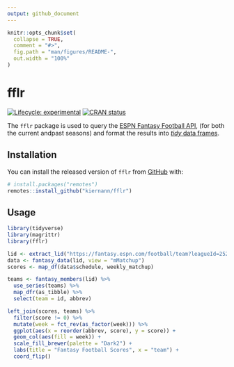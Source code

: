 ```yaml
---
output: github_document
---
```


<!-- README.md is generated from README.Rmd. Please edit that file -->

```r
knitr::opts_chunk$set(
  collapse = TRUE,
  comment = "#>",
  fig.path = "man/figures/README-",
  out.width = "100%"
)
```

# fflr

<!-- badges: start -->
[![Lifecycle: experimental](https://img.shields.io/badge/lifecycle-experimental-orange.svg)](https://www.tidyverse.org/lifecycle/#experimental)
[![CRAN status](https://www.r-pkg.org/badges/version/fflr)](https://CRAN.R-project.org/package=fflr)
<!-- badges: end -->

The `fflr` package is used to query the [ESPN Fantasy Football API](https://fantasy.espn.com/apis/v3/games/ffl/), (for both the current andpast seasons) and format the results into [_tidy_ data frames](https://vita.had.co.nz/papers/tidy-data.pdf).

## Installation

You can install the released version of `fflr` from [GitHub](https://github.com) with:

``` r
# install.packages("remotes")
remotes::install_github("kiernann/fflr")
```

## Usage

```r
library(tidyverse)
library(magrittr)
library(fflr)

lid <- extract_lid("https://fantasy.espn.com/football/team?leagueId=252353&teamId=6")
data <- fantasy_data(lid, view = "mMatchup")
scores <- map_df(data$schedule, weekly_matchup)

teams <- fantasy_members(lid) %>% 
  use_series(teams) %>%
  map_dfr(as_tibble) %>% 
  select(team = id, abbrev)

left_join(scores, teams) %>%
  filter(score != 0) %>% 
  mutate(week = fct_rev(as_factor(week))) %>% 
  ggplot(aes(x = reorder(abbrev, score), y = score)) +
  geom_col(aes(fill = week)) +
  scale_fill_brewer(palette = "Dark2") +
  labs(title = "Fantasy Football Scores", x = "team") +
  coord_flip()
```

